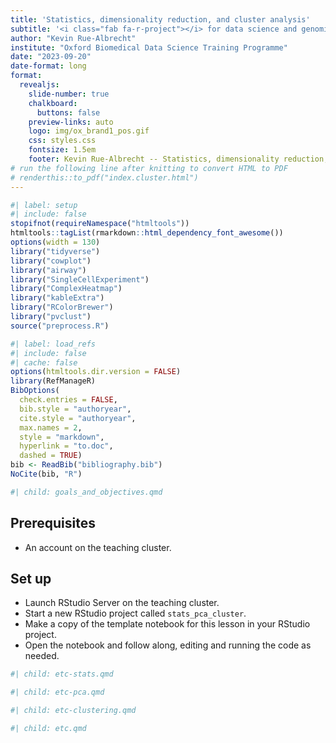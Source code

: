 ```yaml
---
title: 'Statistics, dimensionality reduction, and cluster analysis'
subtitle: '<i class="fab fa-r-project"></i> for data science and genomics'
author: "Kevin Rue-Albrecht"
institute: "Oxford Biomedical Data Science Training Programme"
date: "2023-09-20"
date-format: long
format:
  revealjs: 
    slide-number: true
    chalkboard: 
      buttons: false
    preview-links: auto
    logo: img/ox_brand1_pos.gif
    css: styles.css
    fontsize: 1.5em
    footer: Kevin Rue-Albrecht -- Statistics, dimensionality reduction, and clustering
# run the following line after knitting to convert HTML to PDF
# renderthis::to_pdf("index.cluster.html")
---
```


```r
#| label: setup
#| include: false
stopifnot(requireNamespace("htmltools"))
htmltools::tagList(rmarkdown::html_dependency_font_awesome())
options(width = 130)
library("tidyverse")
library("cowplot")
library("airway")
library("SingleCellExperiment")
library("ComplexHeatmap")
library("kableExtra")
library("RColorBrewer")
library("pvclust")
source("preprocess.R")
```

```r
#| label: load_refs
#| include: false
#| cache: false
options(htmltools.dir.version = FALSE)
library(RefManageR)
BibOptions(
  check.entries = FALSE,
  bib.style = "authoryear",
  cite.style = "authoryear",
  max.names = 2,
  style = "markdown",
  hyperlink = "to.doc",
  dashed = TRUE)
bib <- ReadBib("bibliography.bib")
NoCite(bib, "R")
```

```r
#| child: goals_and_objectives.qmd
```

## Prerequisites

- An account on the teaching cluster.

## Set up

- Launch RStudio Server on the teaching cluster.
- Start a new RStudio project called `stats_pca_cluster`.
- Make a copy of the template notebook for this lesson in your RStudio project.
- Open the notebook and follow along, editing and running the code as needed.

```r
#| child: etc-stats.qmd
```

```r
#| child: etc-pca.qmd
```

```r
#| child: etc-clustering.qmd
```

```r
#| child: etc.qmd
```
